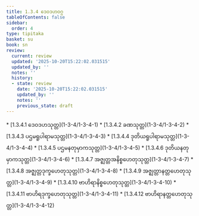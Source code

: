 ```yaml
---
title: 1.3.4 ဒေဝဒဟဝဂ္ဂ
tableOfContents: false
sidebar:
  order: 4
type: tipitaka
basket: su
book: sn
review:
  current: review
  updated: '2025-10-20T15:22:02.031515'
  updated_by: ''
  notes: ''
  history:
  - state: review
    date: '2025-10-20T15:22:02.031515'
    updated_by: ''
    notes: ''
    previous_state: draft
---
```



<DynamicBreadcrumb />


<ReviewStatus review={frontmatter.review} showDetails={true} />

<HypothesisAnnotation frontmatter={frontmatter} />



<TableOfContents book="sn" section="1.3.4">
* [1.3.4.1 ဒေဝဒဟသုတ္တ](1-3-4/1-3-4-1)
* [1.3.4.2 ခဏသုတ္တ](1-3-4/1-3-4-2)
* [1.3.4.3 ပဌမရူပါရာမသုတ္တ](1-3-4/1-3-4-3)
* [1.3.4.4 ဒုတိယရူပါရာမသုတ္တ](1-3-4/1-3-4-4)
* [1.3.4.5 ပဌမနတုမှာကသုတ္တ](1-3-4/1-3-4-5)
* [1.3.4.6 ဒုတိယနတုမှာကသုတ္တ](1-3-4/1-3-4-6)
* [1.3.4.7 အဇ္ဈတ္တအနိစ္စဟေတုသုတ္တ](1-3-4/1-3-4-7)
* [1.3.4.8 အဇ္ဈတ္တဒုက္ခဟေတုသုတ္တ](1-3-4/1-3-4-8)
* [1.3.4.9 အဇ္ဈတ္တာနတ္တဟေတုသုတ္တ](1-3-4/1-3-4-9)
* [1.3.4.10 ဗာဟိရာနိစ္စဟေတုသုတ္တ](1-3-4/1-3-4-10)
* [1.3.4.11 ဗာဟိရဒုက္ခဟေတုသုတ္တ](1-3-4/1-3-4-11)
* [1.3.4.12 ဗာဟိရာနတ္တဟေတုသုတ္တ](1-3-4/1-3-4-12)
</TableOfContents>